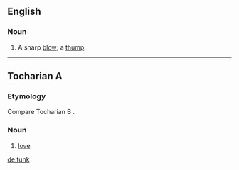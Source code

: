 ==English==

===Noun===
{{en-noun}}

# {{context|UK|dialect|or|US|colloquial}} A sharp [[blow]]; a [[thump]].

{{Webster 1913}}

----

==Tocharian A==

===Etymology===
Compare Tocharian B {{term|tankw|lang=txb}}.

===Noun===
{{head|xto|noun}}

# [[love]]

[[de:tunk]]
